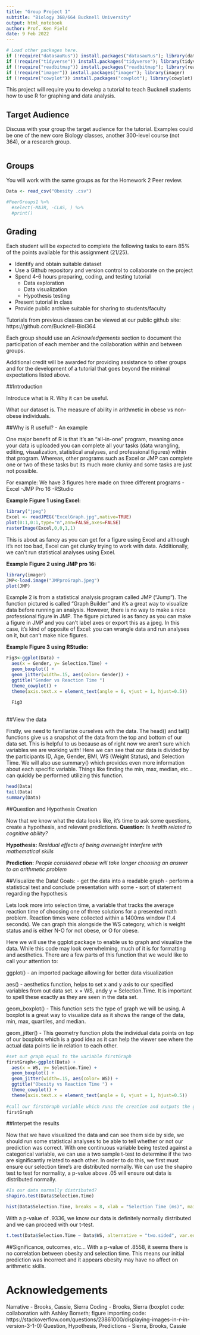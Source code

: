 ```yaml
---
title: "Group Project 1"
subtitle: "Biology 368/664 Bucknell University"
output: html_notebook
author: Prof. Ken Field
date: 9 Feb 2022
---
```


```r
# Load other packages here.
if (!require("datasauRus")) install.packages("datasauRus"); library(datasauRus)
if (!require("tidyverse")) install.packages("tidyverse"); library(tidyverse)
if (!require("readbitmap")) install.packages("readbitmap"); library(readbitmap)
if (!require("imager")) install.packages("imager"); library(imager)
if (!require("cowplot")) install.packages("cowplot"); library(cowplot)
```

This project will require you to develop a tutorial to teach Bucknell students how to use R for graphing and data analysis. 

## Target Audience

Discuss with your group the target audience for the tutorial. 
Examples could be one of the new core Biology classes, another 300-level course (not 364), or a research group. 

```r

```

## Groups

You will work with the same groups as for the Homework 2 Peer review. 

```r
Data <- read_csv("0besity .csv")

#PeerGroups1 %>% 
  #select(-MAJR, -CLAS, ) %>%
  #print()
```

## Grading

Each student will be expected to complete the following tasks to earn 85% of the points available for this assignment (21/25).

- Identify and obtain suitable dataset
- Use a Github repository and version control to collaborate on the project
- Spend 4-6 hours preparing, coding, and testing tutorial
  + Data exploration
  + Data visualization
  + Hypothesis testing
- Present tutorial in class
- Provide public archive suitable for sharing to students/faculty

Tutorials from previous classes can be viewed at our public github site: https://github.com/Bucknell-Biol364

Each group should use an *Acknowledgements* section to document the participation of each member and the collaboration within and between groups.

Additional credit will be awarded for providing assistance to other groups and for the development of a tutorial that goes beyond the minimal expectations listed above.


##Introduction

Introduce what is R. Why it can be useful.

What our dataset is. The measure of ability in arithmetic in obese vs non-obese individuals.

##Why is R useful? - An example  

One major benefit of R is that it's an "all-in-one" program, meaning once your data is uploaded you can complete all your tasks (data wrangling, editing, visualization, statistical analyses, and professional figures) within that program.
Whereas, other programs such as Excel or JMP can complete one or two of these tasks but its much more clunky and some tasks are just not possible. 

For example: 
We have 3 figures here made on three different programs
-Excel
-JMP Pro 16
-RStudio

**Example Figure 1 using Excel:**
```r
library("jpeg")
Excel <- readJPEG("ExcelGraph.jpg",native=TRUE)
plot(0:1,0:1,type="n",ann=FALSE,axes=FALSE)
rasterImage(Excel,0,0,1,1)

```
This is about as fancy as you can get for a figure using Excel and although it's not too bad, Excel can get clunky trying to work with data. Additionally, we can't run statistical analyses using Excel.

**Example Figure 2 using JMP pro 16:**
```r

library(imager)
JMP<-load.image("JMPproGraph.jpeg")
plot(JMP)

```
Example 2 is from a statistical analysis program called JMP ("Jump"). The function pictured is called "Graph Builder" and it's a great way to visualize data before running an analysis. However, there is no way to make a nice professional figure in JMP. The figure pictured is as fancy as you can make a figure in JMP and you can't label axes or export this as a jpeg. In this case, it's kind of opposite of Excel: you can wrangle data and run analyses on it, but can't make nice figures.

**Example Figure 3 using RStudio:**
```r

Fig3<-ggplot(Data) +
  aes(x = Gender, y= Selection.Time) +
  geom_boxplot() +
  geom_jitter(width=.15, aes(color= Gender)) +
  ggtitle("Gender vs Reaction Time ") 
  theme_cowplot() +
  theme(axis.text.x = element_text(angle = 0, vjust = 1, hjust=0.5))
  
  Fig3
  
```
##View the data

Firstly, we need to familiarize ourselves with the data. The head() and tail() functions give us a snapshot of the data from the top and bottom of our data set. This is helpful to us because as of right now we aren't sure which variables we are working with!
Here we can see that our data is divided by the participants ID, Age, Gender, BMI, WS (Weight Status), and Selection Time. We will also use summary() which provides even more information about each specific variable. Things like finding the min, max, median, etc... can quickly be performed utilizing this function.
```r
head(Data)
tail(Data)
summary(Data)
```

##Question and Hypothesis Creation

Now that we know what the data looks like, it's time to ask some questions, create a hypothesis, and relevant predictions. 
**Question:** *Is health related to cognitive ability?*

**Hypothesis:** *Residual effects of being overweight interfere with mathematical skills*

**Prediction:** *People considered obese will take longer choosing an answer to an arithmetic problem*


##Visualize the Data!
Goals:
- get the data into a readable graph
- perform a statistical test and conclude presentation with some - sort of statement regarding the hypothesis

Lets look more into selection time, a variable that tracks the average reaction time of choosing one of three solutions for a presented math problem. Reaction times were collected within a 1400ms window (1.4 seconds). We can graph this alongside the WS category, which is weight status and is either N-O for not obese, or O for obese. 

Here we will use the ggplot package to enable us to graph and visualize the data. While this code may look overwhelming, much of it is for formatting and aesthetics. There are a few parts of this function that we would like to call your attention to:

ggplot() - an imported package allowing for better data visualization

aes() - aesthetics function, helps to set x and y axis to our specified variables from out data set. x = WS, andy y = Selection.Time. It is important to spell these exactly as they are seen in the data set. 

geom_boxplot() - This function sets the type of graph we will be using. A boxplot is a great way to visualize data as it shows the range of the data, min, max, quartiles, and median. 

geom_jitter() - This geometry function plots the individual data points on top of our boxplots which is a good idea as it can help the viewer see where the actual data points lie in relation to each other. 


```r
#set out graph equal to the variable firstGraph
firstGraph<-ggplot(Data) +
  aes(x = WS, y= Selection.Time) +
  geom_boxplot() +
  geom_jitter(width=.15, aes(color= WS)) +
  ggtitle("Obesity vs Reaction Time ") +
  theme_cowplot() +
  theme(axis.text.x = element_text(angle = 0, vjust = 1, hjust=0.5))
  
#call our firstGraph variable which runs the creation and outputs the graph
firstGraph

```


##Interpet the results

Now that we have visualized the data and can see them side by side, we should run some statistical analyses to be able to tell whether or not our prediction was correct. With one continuous variable being tested against a categorical variable, we can use a two sample t-test to determine if the two are significantly related to each other. In order to do this, we first must ensure our selection time's are distributed normally. We can use the shapiro test to test for normality, a p-value above .05 will ensure out data is distributed normally.

```r
#Is our data normally distributed?
shapiro.test(Data$Selection.Time)

hist(Data$Selection.Time, breaks = 8, xlab = "Selection Time (ms)", main = "Histogram of Selection Time", col = "light blue")
```
With a p-value of .9336, we know our data is definitely normally distributed and we can proceed with our t-test.

```r

t.test(Data$Selection.Time ~ Data$WS, alternative = "two.sided", var.equal = FALSE)

```


##Significance, outcomes, etc...
With a p-value of .8558, it seems there is no correlation between obesity and selection time. This means our initial prediction was incorrect and it appears obesity may have no affect on arithmetic skills.



# Acknowledgements
Narrative - Brooks, Cassie, Sierra
Coding - Brooks, Sierra (boxplot code: collaboration with Ashley Borseth; figure importing code: https://stackoverflow.com/questions/23861000/displaying-images-in-r-in-version-3-1-0)
Question, Hypothesis, Predictions - Sierra, Brooks, Cassie
